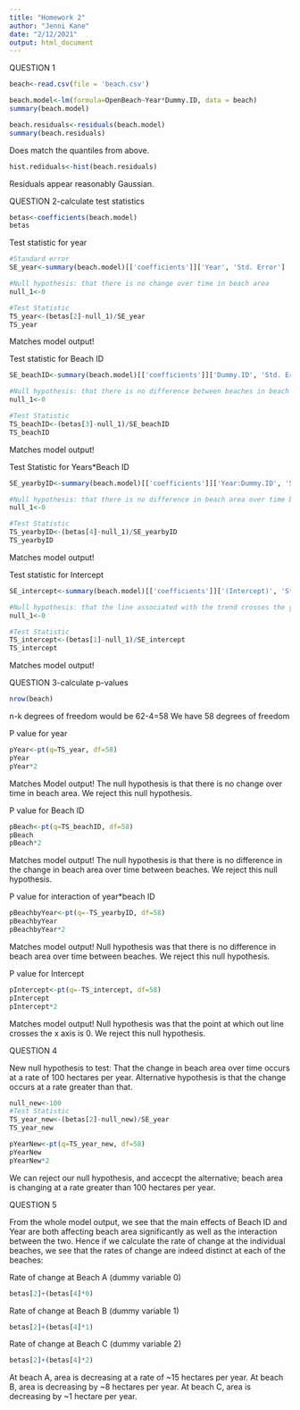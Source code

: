 ```yaml
---
title: "Homework 2"
author: "Jenni Kane"
date: "2/12/2021"
output: html_document
---
```

QUESTION 1
```r
beach<-read.csv(file = 'beach.csv')

beach.model<-lm(formula=OpenBeach~Year*Dummy.ID, data = beach)
summary(beach.model)
```
```r
beach.residuals<-residuals(beach.model)
summary(beach.residuals)
```
Does match the quantiles from above. 
```r
hist.rediduals<-hist(beach.residuals)
```




Residuals appear reasonably Gaussian. 

QUESTION 2-calculate test statistics

```r
betas<-coefficients(beach.model)
betas
```

Test statistic for year 
```r
#Standard error 
SE_year<-summary(beach.model)[['coefficients']]['Year', 'Std. Error']

#Null hypothesis: that there is no change over time in beach area 
null_1<-0

#Test Statistic 
TS_year<-(betas[2]-null_1)/SE_year
TS_year
```
Matches model output!


Test statistic for Beach ID 

```r
SE_beachID<-summary(beach.model)[['coefficients']]['Dummy.ID', 'Std. Error']

#Null hypothesis: that there is no difference between beaches in beach area 
null_1<-0

#Test Statistic 
TS_beachID<-(betas[3]-null_1)/SE_beachID
TS_beachID
```
Matches model output!



Test Statistic for Years*Beach ID 

```r
SE_yearbyID<-summary(beach.model)[['coefficients']]['Year:Dummy.ID', 'Std. Error']

#Null hypothesis: that there is no difference in beach area over time between beaches 
null_1<-0

#Test Statistic 
TS_yearbyID<-(betas[4]-null_1)/SE_yearbyID
TS_yearbyID
```
Matches model output!

Test statistic for Intercept 

```r
SE_intercept<-summary(beach.model)[['coefficients']]['(Intercept)', 'Std. Error']

#Null hypothesis: that the line associated with the trend crosses the y axis at 0
null_1<-0

#Test Statistic 
TS_intercept<-(betas[1]-null_1)/SE_intercept
TS_intercept
```
Matches model output!


QUESTION 3-calculate p-values 

```r
nrow(beach)
```
n-k degrees of freedom would be 62-4=58
We have 58 degrees of freedom


P value for year 
```r
pYear<-pt(q=TS_year, df=58)
pYear
pYear*2
```
Matches Model output! The null hypothesis is that there is no change over time in beach area. We reject this null hypothesis. 

P value for Beach ID 
```r
pBeach<-pt(q=TS_beachID, df=58)
pBeach
pBeach*2
```
Matches model output! The null hypothesis is that there is no difference in the change in beach area over time between beaches. We reject this null hypothesis. 

P value for interaction of year*beach ID 
```r
pBeachbyYear<-pt(q=-TS_yearbyID, df=58)
pBeachbyYear
pBeachbyYear*2
```
Matches model output! Null hypothesis was that there is no difference in beach area over time between beaches. We reject this null hypothesis. 


P value for Intercept
```r
pIntercept<-pt(q=-TS_intercept, df=58)
pIntercept
pIntercept*2
```
Matches model output! Null hypothesis was that the point at which out line crosses the x axis is 0. We reject this null hypothesis. 


QUESTION 4

New null hypothesis to  test: That the change in beach area over time occurs at a rate of 100 hectares per year. Alternative hypothesis is that the change occurs at a rate greater than that. 

```r
null_new<-100
#Test Statistic 
TS_year_new<-(betas[2]-null_new)/SE_year
TS_year_new
```

```r
pYearNew<-pt(q=TS_year_new, df=58)
pYearNew
pYearNew*2
```
We can reject our null hypothesis, and accecpt the alternative; beach area is changing at a rate greater than 100 hectares per year. 

QUESTION 5

From the whole model output, we see that the main effects of Beach ID and Year are both affecting beach area significantly as well as the interaction between the two. Hence if we calculate the rate of change at the individual beaches, we see that the rates of change are indeed distinct at each of the beaches:


Rate of change at Beach A (dummy variable 0)

```r
betas[2]+(betas[4]*0)
```

Rate of change at Beach B (dummy variable 1)
```r
betas[2]+(betas[4]*1)
```

Rate of change at Beach C (dummy variable 2)
```r
betas[2]+(betas[4]*2)
```

At beach A, area is decreasing at a rate of ~15 hectares per year. At beach B, area is decreasing by ~8 hectares per year. At beach C, area is decreasing by ~1 hectare per year. 